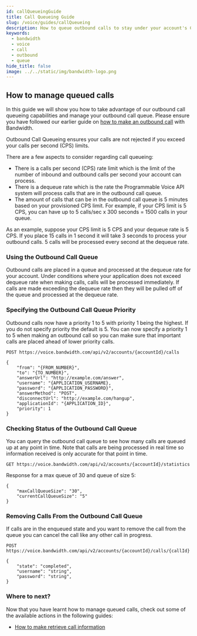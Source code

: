 ```yaml
---
id: callQueueingGuide
title: Call Queueing Guide
slug: /voice/guides/callQueueing
description: How to queue outbound calls to stay under your account's CPS limit.
keywords:
  - bandwidth
  - voice
  - call
  - outbound
  - queue
hide_title: false
image: ../../static/img/bandwidth-logo.png
---
```


## How to manage queued calls
In this guide we will show you how to take advantage of our outbound call queueing capabilities and manage your outbound call queue. Please ensure you have followed our earlier guide on [how to make an outbound call](/docs/voice/guides/outboundCall) with Bandwidth.

Outbound Call Queueing ensures your calls are not rejected if you exceed your calls per second (CPS) limits.

There are a few aspects to consider regarding call queueing:
- There is a calls per second (CPS) rate limit which is the limit of the number of inbound and outbound calls per second your account can process.
- There is a dequeue rate which is the rate the Programmable Voice API system will process calls that are in the outbound call queue.
- The amount of calls that can be in the outbound call queue is 5 minutes based on your provisioned CPS limit. For example, if your CPS limit is 5 CPS, you can have up to 5 calls/sec x 300 seconds = 1500 calls in your queue.

As an example, suppose your CPS limit is 5 CPS and your dequeue rate is 5 CPS. If you place 15 calls in 1 second it will take 3 seconds to process your outbound calls. 5 calls will be processed every second at the dequeue rate.

### Using the Outbound Call Queue

Outbound calls are placed in a queue and processed at the dequeue rate for your account. Under conditions where your application does not exceed dequeue rate when making calls, calls will be processed immediately. If calls are made exceeding the dequeue rate then they will be pulled off of the queue and processed at the dequeue rate.

### Specifying the Outbound Call Queue Priority

Outbound calls now have a priority 1 to 5 with priority 1 being the highest. If you do not specify priority the default is 5. You can now specify a priority 1 to 5 when making an outbound call so you can make sure that important calls are placed ahead of lower priority calls.

```
POST https://voice.bandwidth.com/api/v2/accounts/{accountId}/calls

{
    "from": "{FROM_NUMBER}",
    "to": "{TO_NUMBER}",
    "answerUrl": "http://example.com/answer",
    "username": "{APPLICATION_USERNAME},
    "password": "{APPLICATION_PASSWORD}",
    "answerMethod": "POST",
    "disconnectUrl": "http://example.com/hangup",
    "applicationId": "{APPLICATION_ID}",
    "priority": 1
}
```

### Checking Status of the Outbound Call Queue

You can query the outbound call queue to see how many calls are queued up at any point in time. Note that calls are being processed in real time so information received is only accurate for that point in time.

```
GET https://voice.bandwidth.com/api/v2/accounts/{accountId}/statistics
```
Response for a max queue of 30 and queue of size 5:
```
{
    "maxCallQueueSize": "30",
    "currentCallQueueSize": "5"
}
```

### Removing Calls From the Outbound Call Queue

If calls are in the enqueued state and you want to remove the call from the queue you can cancel the call like any other call in progress.

```payload
POST https://voice.bandwidth.com/api/v2/accounts/{accountId}/calls/{callId}

{
    "state": "completed",
    "username": "string",
    "password": "string",
}
```
### Where to next?

Now that you have learnt how to manage queued calls, check out some of the available actions in the following guides:
- [How to make retrieve call information](/docs/voice/guides/callInformation)